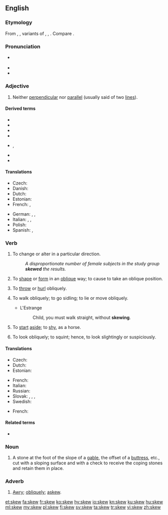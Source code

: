 ==English==

===Etymology===
From {{etyl|ONF.|en}} {{m|fro|escuer}}, {{m|fro|eskiuer}}, variants of {{etyl|fro|en}} {{m|fro|eschuer}}, {{m|fro|eschiver}}, {{m|fro|eschever}}. Compare {{cog|stq|skeeuw||slanting, oblique}}.

===Pronunciation===
* {{a|UK|US}} {{IPA|/skjuː/|lang=en}}
* {{audio|en-us-skew.ogg|Audio (US)|lang=en}}
* {{rhymes|uː|lang=en}}

===Adjective===
{{en-adj|-}}

# {{label|en|mathematics}} Neither [[perpendicular]] nor [[parallel]] (usually said of two [[line]]s).

====Derived terms====
{{der-top}}
* {{l|en|skew arch}}
* {{l|en|skew back}}
* {{l|en|skew bridge}}
* {{l|en|skew curve}}
{{der-mid}}
* {{l|en|skew gearing}}, {{l|en|skew bevel gearing}}
* {{l|en|skew surface}}
* {{l|en|skew symmetrical determinant}}
{{der-bottom}}

====Translations====
{{trans-top|neither perpendicular nor parallel}}
* Czech: {{t|cs|šikmý|m}}
* Danish: {{t+|da|skæv}}
* Dutch: {{t+|nl|scheef}}
* Estonian: {{t|et|kald}}
* French: {{t+|fr|gauche}}, {{t+|fr|oblique}}
{{trans-mid}}
* German: {{t+|de|schräg}}, {{t+|de|schief}}, {{t+|de|windschief}}
* Italian: {{t|it|sghembo}}, {{t+|it|obliquo}}, {{t+|it|trasversale}}
* Polish: {{t+|pl|skośny}}
* Spanish: {{t+|es|asimétrico}}, {{t+|es|oblicuo}}
{{trans-bottom}}

===Verb===
{{en-verb}}

# {{label|en|transitive}} To change or alter in a particular direction.
#: ''A disproportionate number of female subjects in the study group '''skewed''' the results.''
# {{label|en|transitive}} To [[shape]] or [[form]] in an [[oblique]] way; to cause to take an oblique position.
# {{label|en|transitive}} To [[throw]] or [[hurl]] obliquely.
# {{label|en|intransitive}} To walk obliquely; to go sidling; to lie or move obliquely.
#* L'Estrange
#*: Child, you must walk straight, without '''skewing'''.
# {{label|en|intransitive}} To [[start]] [[aside]]; to [[shy]], as a horse.
# {{label|en|intransitive}} To look obliquely; to squint; hence, to look slightingly or suspiciously.
#: {{rfquotek|Beaumont and Fletcher}}

====Translations====
{{trans-top|to change or alter in a particular direction}}
* Czech: {{t|cs|zkreslit}}
* Dutch: {{t+|nl|afleiden}}
* Estonian: {{t|et|kallutama}}
{{trans-mid}}
* French: {{t+|fr|biaiser}}
* Italian: {{t+|it|distorcere}}
* Russian: {{t+|ru|отклоня́ться}}
* Slovak: {{t|sk|odchýliť}}, {{t|sk|skresliť}}, {{t|sk|odkloniť}}, {{t|sk|prikloniť}}
* Swedish: {{t+|sv|förvränga}}
{{trans-bottom}}

{{checktrans-top}}
* French: {{t+|fr|fausser}}
{{checktrans-bottom}}

====Related terms====
* {{l|en|skewness}}

===Noun===
{{en-noun}}

# {{label|en|architecture}} A stone at the foot of the slope of a [[gable]], the offset of a [[buttress]], etc., cut with a sloping surface and with a check to receive the coping stones and retain them in place.

===Adverb===
{{en-adv}}

# [[awry|Awry]]; [[obliquely]]; [[askew]].

[[et:skew]]
[[fa:skew]]
[[fr:skew]]
[[ko:skew]]
[[hy:skew]]
[[io:skew]]
[[kn:skew]]
[[ku:skew]]
[[hu:skew]]
[[ml:skew]]
[[my:skew]]
[[pl:skew]]
[[fi:skew]]
[[sv:skew]]
[[ta:skew]]
[[tr:skew]]
[[vi:skew]]
[[zh:skew]]